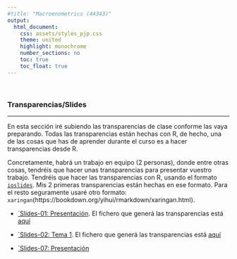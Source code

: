 ```yaml
---
#title: "Macroenometrics (44343)"
output:
  html_document:
    css: assets/styles_pjp.css
    theme: united
    highlight: monochrome 
    number_sections: no
    toc: true
    toc_float: true
---
```


<br>

### Transparencias/Slides

-------------------

En esta sección iré subiendo las transparencias de clase conforme las vaya preparando. Todas las transparencias están hechas con R, de hecho, una de las cosas que has de aprender durante el curso es a hacer transparencias desde R. 

Concretamente, habrá un trabajo en equipo (2 personas), donde entre otras cosas, tendréis que hacer unas transparencias para presentar vuestro trabajo. Tendréis que hacer las transparencias con R, usando el formato [`ioslides`](https://bookdown.org/yihui/rmarkdown/ioslides-presentation.html). Mis 2 primeras transparencias están hechas en ese formato. Para el resto seguramente usaré otro formato: `xaringan`(https://bookdown.org/yihui/rmarkdown/xaringan.html).



- [`Slides-01: Presentación](./slides/ss_01_presentacion-curso.html){target="_blank"}. El fichero que generá las transparencias está [aquí](./slides/ss_01_presentacion-curso.Rmd)


- [`Slides-02: Tema 1](./slides/ss_02_tema-1.html){target="_blank"}. El fichero que generá las transparencias está [aquí](./slides/ss_02_tema-1.Rmd)



- [`Slides-07: Presentación](./slides/07/JRom_using_blogdown.html){target="_blank"}
